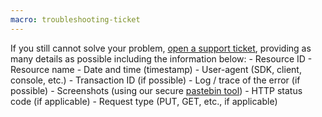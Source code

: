 ```yaml
---
macro: troubleshooting-ticket
---
```


If you still cannot solve your problem, [open a support ticket](/account/how-to/open-a-support-ticket/#writing-an-effective-subject-and-description), providing as many details as possible including the information below:
    - Resource ID
    - Resource name
    - Date and time (timestamp)
    - User-agent (SDK, client, console, etc.)
    - Transaction ID (if possible)
    - Log / trace of the error (if possible)
    - Screenshots (using our secure [pastebin tool](https://privatebin.iliad.fr/))
    - HTTP status code (if applicable)
    - Request type (PUT, GET, etc., if applicable)

<Grid>
<Card
  title="AI search"
  description="Use our AI assistant to find solutions."
  url="/ai-search/"
  label="Ask AI"
/>
<Card
  title="FAQ"
  description="Get general information on Scaleway products."
  url="/faq/"
  label="Read FAQ"
/>
</Grid>
